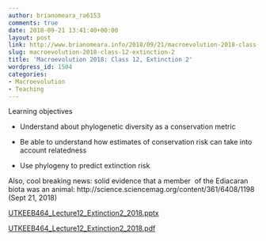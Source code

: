 ```yaml
---
author: brianomeara_ra6153
comments: true
date: 2018-09-21 13:41:40+00:00
layout: post
link: http://www.brianomeara.info/2018/09/21/macroevolution-2018-class-12-extinction-2/
slug: macroevolution-2018-class-12-extinction-2
title: 'Macroevolution 2018: Class 12, Extinction 2'
wordpress_id: 1504
categories:
- Macroevolution
- Teaching
---
```


Learning objectives



 	
  * Understand about phylogenetic diversity as a conservation metric

 	
  * Be able to understand how estimates of conservation risk can take into account relatedness

 	
  * Use phylogeny to predict extinction risk


Also, cool breaking news: solid evidence that a member  of the Ediacaran biota was an animal: http://science.sciencemag.org/content/361/6408/1198 (Sept 21, 2018)



[UTKEEB464_Lecture12_Extinction2_2018.pptx](http://www.brianomeara.info/wp-content/uploads/2018/09/UTKEEB464_Lecture12_Extinction2_2018.pptx)

[UTKEEB464_Lecture12_Extinction2_2018.pdf](http://www.brianomeara.info/wp-content/uploads/2018/09/UTKEEB464_Lecture12_Extinction2_2018.pdf)
